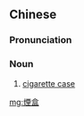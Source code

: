 {{also|烟盒}}
==Chinese==
{{zh-forms|s=烟盒|t2=菸盒}}

===Pronunciation===
{{zh-pron
|m=yānhé
|cat=n
}}

===Noun===
{{zh-noun}}

# [[cigarette case]]

[[mg:煙盒]]